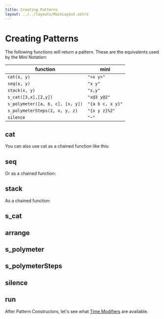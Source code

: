 ```yaml
---
title: Creating Patterns
layout: ../../layouts/MainLayout.astro
---
```



# Creating Patterns

The following functions will return a pattern.
These are the equivalents used by the Mini Notation:

| function                         | mini             |
| -------------------------------- | ---------------- |
| `cat(x, y)`                      | `"<x y>"`        |
| `seq(x, y)`                      | `"x y"`          |
| `stack(x, y)`                    | `"x,y"`          |
| `s_cat([3,x],[2,y])`             | `"x@3 y@2"`      |
| `s_polymeter([a, b, c], [x, y])` | `"{a b c, x y}"` |
| `s_polymeterSteps(2, x, y, z)`   | `"{x y z}%2"`    |
| `silence`                        | `"~"`            |

## cat

<JsDoc client:idle name="cat" h={0} />

You can also use cat as a chained function like this:

<JsDoc client:idle name="Pattern.cat" h={0} hideDescription />

## seq

<JsDoc client:idle name="seq" h={0} />

Or as a chained function:

<JsDoc client:idle name="Pattern.seq" h={0} hideDescription />

## stack

<JsDoc client:idle name="stack" h={0} />

As a chained function:

<JsDoc client:idle name="Pattern.stack" h={0} hideDescription />

## s_cat

<JsDoc client:idle name="s_cat" h={0} />

## arrange

<JsDoc client:idle name="arrange" h={0} />

## s_polymeter

<JsDoc client:idle name="s_polymeter" h={0} />

## s_polymeterSteps

<JsDoc client:idle name="s_polymeterSteps" h={0} />

## silence

<JsDoc client:idle name="silence" h={0} />

## run

<JsDoc client:idle name="run" h={0} punchcard />

After Pattern Constructors, let's see what [Time Modifiers](/learn/time-modifiers) are available.
